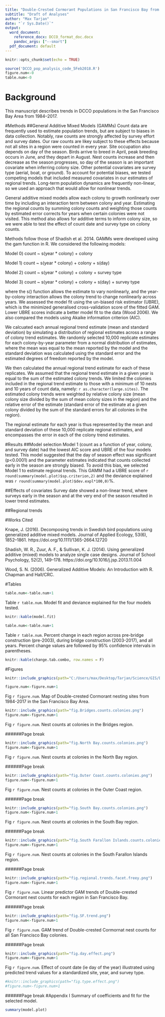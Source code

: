 ```yaml
---
title: "Double-Crested Cormorant Populations in San Francisco Bay from 1984--2017"
subtitle: "Draft of Analyses"
author: "Max Tarjan"
date: "`r Sys.Date()`"
output:
  word_document:
    reference_docx: DCCO_format_doc.docx
    pandoc_args: ["--smart"]
  pdf_document: default
---
```


```r
knitr::opts_chunk$set(echo = TRUE)
```

```r
source('DCCO_pop_analysis_code_5Feb2018.R')
figure.num<-0
table.num<-0
```


# Background
This manuscript describes trends in DCCO populations in the San Francisco Bay Area from 1984--2017.

#Methods
##General Additive Mixed Models (GAMMs)
Count data are frequently used to estimate population trends, but are subject to biases in data collection. Notably, raw counts are strongly affected by survey effort and survey dates. Our raw counts are likey subject to these effects because not all sites in a region were counted in every year. Site occupation also depends on day of the season. Birds arrive to breed in April, peak breeding occurs in June, and they depart in August. Nest counts increase and then decrease as the season progresses, so day of the season is an important covariate when inferring colony size. Other potential covariates are survey type (aerial, boat, or ground). To account for potential biases, we tested competing models that included measured covariates in our estimates of regional trends. Long-term population dynamics are frequently non-linear, so we used an approach that would allow for nonlinear trends.

General additive mixed models allow each colony to growth nonlinearly over time by including an interaction term between colony and year. Estimating the regional counts by summing colony counts and weighting those counts by estimated error corrects for years when certain colonies were not visited. This method also allows for additive terms to inform colony size, so we were able to test the effect of count date and survey type on colony counts.

Methods follow those of Shadish et al. 2014. GAMMs were developed using the gam function in R. We considered the following models:

Model 0) count ~ s(year * colony) + colony

Model 1) count ~ s(year * colony) + colony + s(day)

Model 2) count ~ s(year * colony) + colony + survey type

Model 3) count ~ s(year * colony) + colony + s(day) + survey type

where the s() function allows the estimate to vary nonlinearly, and the year-by-colony interaction allows the colony trend to change nonlinearly across years. We assessed the model fit using the un-biased risk estimator (UBRE), which is the minimized generalised cross-validation score of the fitted GAM. Lower UBRE scores indicate a better model fit to the data (Wood 2006). We also compared the models using Akaike information criterion (AIC).

We calcuated each annual regional trend estimate (mean and standard deviation) by simulating a distribution of regional estimates across a range of colony trend estimates. We randomly selected 10,000 replicate estimates for each colony-by-year parameter from a normal distribution of estimates, where the mean was equal to the mean reported by the model and the standard deviation was calculated using the standard error and the estimated degrees of freedom reported by the model.

<!-- \sigma = se \sqrt{(*d* + 1)} -->

We then calculated the annual regional trend estimate for each of these replicates. We assumed that the regional trend estimate in a given year is equal to the sum of the estimated colony trends. We limited the colonies included in the regional trend estimate to those with a minimum of 10 nests and 10 years of count data, namely: `r as.character(large.sites)`. The estimated colony trends were weighted by relative colony size (mean colony size divided by the sum of mean colony sizes in the region) and the relative error of the estimate (standard error of the estimate at a given colony divided by the sum of the standard errors for all colonies in the region).

The regional estimate for each year is thus represented by the mean and standard deviation of these 10,000 replicate regional estimates, and encompasses the error in each of the colony trend estimates.

#Results
##Model selection
Model 1 (count as a function of year, colony, and survey date) had the lowest AIC score and UBRE of the four models tested. This model suggested that the day of season effect was significant (p<0.0001) and the parameter estimates indicated that counts collected early in the season are strongly biased. To avoid this bias, we selected Model 1 to estimate regional trends. This GAMM had a UBRE score of `r round(summary(model.plot)$sp.criterion,2)` and the deviance explained was `r round(summary(model.plot)$dev.expl*100,0)`%. 

##Effects of covariates
<!--The parameter estimates for Aerial surveys differ significantly from Boat/Ground, Boat, and Ground surveys (p<0.001). -->
Survey date showed a non-linear trend, where surveys early in the season and at the very end of the season resulted in lower trend estimates.

##Regional trends
<!-- ###Bridges Region
Since 1992, DCCO colonies in the Bridges Region showed an overall increasing trend through 1999. Trend estimates remained high until a sharp decline, which began in 2003 and took off in 2004 until a regional low in 2010. The regional trend then increased until 2014 and fell again through 2017.

###North Bay
The North Bay region DCCO populations show an increase in trend from 1989 until 2008, and then decrease until 2017. The North Bay region has more colonies than other regions considered and shows significant variability in trend estimates across colonies, with some growing and some declining in the same years. This led to large error estimates in the regional trend.

###Outer Coast
DCCO colonies of the Outer Coast region show an increasing trend from the first count in 1997 to 2006, at which point the trend plateaus with only a slight increase from 2008 to 2013.

###South Bay
DCCO colonies in the South Bay region increased from the first count in 1988 to 2006, following which there was a slight dip in the trend in 2009/2010, and little notable increase through 2017.

###South Farallon Islands
The South Farallon Islands region, which is composed of only one colony, showed growth from 1987 to 2004, with faster rates from 1987-1991 and 1997-2003. The regional trend then decreased across the entire period from 2004-2017, with the lowest count of the study period recorded in 2015. -->

#Works Cited

Knape, J. (2016). Decomposing trends in Swedish bird populations using generalized additive mixed models. Journal of Applied Ecology, 53(6), 1852–1861. https://doi.org/10.1111/1365-2664.12720

Shadish, W. R., Zuur, A. F., & Sullivan, K. J. (2014). Using generalized additive (mixed) models to analyze single case designs. Journal of School Psychology, 52(2), 149–178. https://doi.org/10.1016/j.jsp.2013.11.004

Wood, S. N. (2006). Generalized Additive Models: An Introduction with R. Chapman and Hall/CRC.

#Tables
<!--
```r
#table.num<-table.num+1
```
Table `r table.num`. Site descriptions, including region, coordinates, and number of years with nest counts.
```r
#knitr::kable(ms.table1)
```
-->

```r
table.num<-table.num+1
```
Table `r table.num`. Model fit and deviance explained for the four models tested.
```r
knitr::kable(model.fit)
```

```r
table.num<-table.num+1
```
Table `r table.num`. Percent change in each region across pre-bridge construction (pre-2003), during bridge construction (2003-2017), and all years. Percent change values are followed by 95% confidence intervals in parentheses.
```r
knitr::kable(change.tab.combo, row.names = F)
```

#Figures
```r
knitr::include_graphics(path="C:/Users/max/Desktop/Tarjan/Science/GIS/DCCO_GIS/DCCO_sites_map_15May2018.png")

figure.num<-figure.num+1
```
Fig `r figure.num`. Map of Double-crested Cormorant nesting sites from 1984-2017 in the San Francisco Bay Area.


```r
knitr::include_graphics(path="fig.Bridges.counts.colonies.png")
figure.num<-figure.num+1
```
Fig `r figure.num`. Nest counts at colonies in the Bridges region.

######Page break
```r
knitr::include_graphics(path="fig.North Bay.counts.colonies.png")
figure.num<-figure.num+1
```
Fig `r figure.num`. Nest counts at colonies in the North Bay region.

######Page break
```r
knitr::include_graphics(path="fig.Outer Coast.counts.colonies.png")
figure.num<-figure.num+1
```
Fig `r figure.num`. Nest counts at colonies in the Outer Coast region.

######Page break
```r
knitr::include_graphics(path="fig.South Bay.counts.colonies.png")
figure.num<-figure.num+1
```
Fig `r figure.num`. Nest counts at colonies in the South Bay region. 

######Page break
```r
knitr::include_graphics(path="fig.South Farallon Islands.counts.colonies.png")
figure.num<-figure.num+1
```
Fig `r figure.num`. Nest counts at colonies in the South Farallon Islands region.

######Page break
```r
knitr::include_graphics(path="fig.regional.trends.facet.freey.png")
figure.num<-figure.num+1
```
Fig `r figure.num`. Linear predictor GAM trends of Double-crested Cormorant nest counts for each region in San Francisco Bay.

######Page break
```r
knitr::include_graphics(path="fig.SF.trend.png")
figure.num<-figure.num+1
```
Fig `r figure.num`. GAM trend of Double-crested Cormornat nest counts for all San Francisco Bay colonies.

######Page break
```r
knitr::include_graphics(path="fig.day.effect.png")
figure.num<-figure.num+1
```
Fig `r figure.num`. Effect of count date (ie day of the year) illustrated using predicted trend values for a standardized site, year, and survey type. 

<!-- this notation makes text into a comment -->
<!-- ######Page break -->
```r
#knitr::include_graphics(path="fig.type.effect.png")
#figure.num<-figure.num+1
```
<!-- Fig `r figure.num`. Effect of survey type illustreated using the predicted trend value for a standard site, year, and day with standard error bars. This plot illustrates that survey types result in counts that differ in their similarity to the latent colony size. Counts from Aerial surveys differ significantly from Boat/Ground, Boat, and Ground surveys.  Aerial surveys that report a given colony count result in trend estimates that are `r round((subset(counts.type, Survey.type=="Aerial")$pred-subset(counts.type, Survey.type=="Ground")$pred)/(subset(counts.type, Survey.type=="Aerial")$pred+subset(counts.type, Survey.type=="Ground")$pred)*100, 2)`% larger than a Ground survey reporting the same colony count. -->

######Page break
#Appendix I
Summary of coefficients and fit for the selected model.
```r
summary(model.plot)
```

